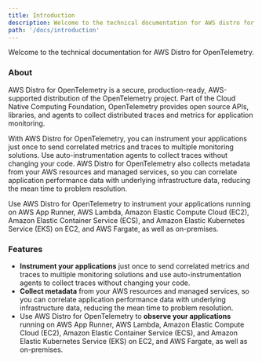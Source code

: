 ```yaml
---
title: Introduction
description: Welcome to the technical documentation for AWS distro for OpenTelemetry
path: '/docs/introduction'
---
```


Welcome to the technical documentation for AWS Distro for OpenTelemetry.

### About

AWS Distro for OpenTelemetry is a secure, production-ready, AWS-supported
distribution of the OpenTelemetry project. Part of the Cloud Native Computing
Foundation, OpenTelemetry provides open source APIs, libraries, and agents to
collect distributed traces and metrics for application monitoring.

With AWS Distro for OpenTelemetry, you can instrument your applications just once to send
correlated metrics and traces to multiple monitoring solutions. Use auto-instrumentation agents to collect
traces without changing your code. AWS Distro
for OpenTelemetry also collects metadata from your AWS resources and
managed services, so you can correlate application performance data with
underlying infrastructure data, reducing the mean time to problem resolution.

Use AWS Distro for OpenTelemetry to instrument your applications running on AWS
App Runner, AWS Lambda, Amazon Elastic Compute Cloud (EC2), Amazon Elastic Container
Service (ECS), and Amazon Elastic Kubernetes Service (EKS) on EC2, and AWS Fargate,
as well as on-premises.

### Features
* **Instrument your applications** just once to send correlated metrics and traces to multiple monitoring solutions and
use auto-instrumentation agents to collect traces without changing your code.
* **Collect metadata** from your AWS resources and managed services, so you can correlate application performance data
with underlying infrastructure data, reducing the mean time to problem resolution.
* Use AWS Distro for OpenTelemetry to **observe your applications** running on AWS App Runner, AWS Lambda, Amazon Elastic
Compute Cloud (EC2), Amazon Elastic Container Service (ECS), and Amazon Elastic Kubernetes Service (EKS) on EC2, and AWS
Fargate, as well as on-premises.


